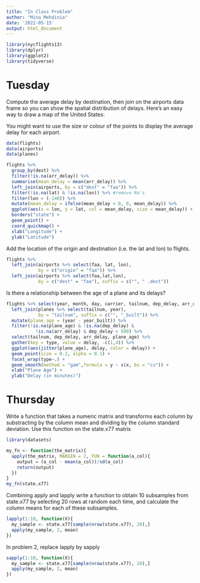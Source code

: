 ```yaml
---
title: "In Class Problem"
author: "Mina Mehdinia"
date: '2022-05-15'
output: html_document
---
```

```r
library(nycflights13)
library(dplyr)
library(ggplot2) 
library(tidyverse)
```

# Tuesday 
Compute the average delay by destination, then join on the airports data frame so you can show the spatial distribution of delays. Here’s an easy way to draw a map of the United States:

You might want to use the size or colour of the points to display the average delay for each airport.

```r
data(flights)
data(airports)
data(planes)

```

```r
flights %>% 
  group_by(dest) %>% 
  filter(!is.na(arr_delay)) %>% 
  summarise(mean_delay = mean(arr_delay)) %>% 
  left_join(airports, by = c("dest" = "faa")) %>% 
  filter(!is.na(lat) & !is.na(lon)) %>% #remove Na's
  filter(lon > (-140)) %>% 
  mutate(mean_delay = ifelse(mean_delay < 0, 0, mean_delay)) %>% 
  ggplot(aes(x = lon, y = lat, col = mean_delay, size = mean_delay)) +
  borders("state") + 
  geom_point() + 
  coord_quickmap() + 
  xlab("Longitude") + 
  ylab("Latitude")
```
Add the location of the origin and destination (i.e. the lat and lon) to flights.
```r
flights %>% 
  left_join(airports %>% select(faa, lat, lon),
            by = c("origin" = "faa")) %>%
  left_join(airports %>% select(faa,lat,lon),
            by = c("dest" = "faa"), suffix = c("", " .dest"))
```
Is there a relationship between the age of a plane and its delays?
```r
flights %>% select(year, month, day, carrier, tailnum, dep_delay, arr_delay) %>% 
  left_join(planes %>% select(tailnum, year),
            by = "tailnum", suffix = c("", "_built")) %>% 
  mutate(plane_age = (year - year_built)) %>% 
  filter(!is.na(plane_age) & !is.na(dep_delay) &
           !is.na(arr_delay) & dep_delay < 500) %>% 
  select(tailnum, dep_delay, arr_delay, plane_age) %>% 
  gather(key = type, value = delay, -c(1,4)) %>% 
  ggplot(aes(jitter(plane_age), delay, color = delay)) +
  geom_point(size = 0.2, alpha = 0.1) +
  facet_wrap(type~.) +
  geom_smooth(method = "gam",formula = y ~ s(x, bs = "cs")) +
  xlab("Plane Age") +
  ylab("Delay (in minutes)")
```


# Thursday
Write a function that takes a numeric matrix and transforms each column by substracting by the column mean and dividing by the column standard deviation. Use this function on the state.x77 matrix
```r
library(datasets)

my_fn <- function(the_matrix){
  apply(the_matrix, MARGIN = 2, FUN = function(a_col){
    output = (a_col - mean(a_col))/sd(a_col)
    return(output)
  })
}
my_fn(state.x77)
```
Combining apply and lapply write a function to obtain 10 subsamples from state.x77 by selecting 20 rows at random each time, and calculate the column means for each of these subsamples.
```r
lapply(1:10, function(X){
  my_sample <- state.x77[sample(nrow(state.x77), 20),]
  apply(my_sample, 2, mean)
})
```
In problem 2, replace lapply by sapply
```r
sapply(1:10, function(X){
  my_sample <- state.x77[sample(nrow(state.x77), 20),]
  apply(my_sample, 2, mean)
})
```


